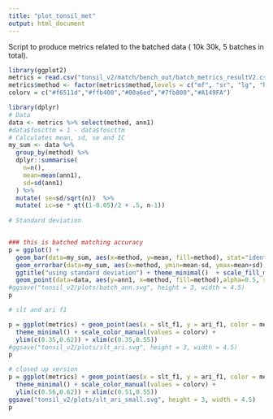 ```yaml
---
title: "plot_tonsil_met"
output: html_document
---
```


Script to produce metrics related to the batched data ( 10k 30k, 5 batches in total).


```r
library(ggplot2)
metrics = read.csv("tonsil_v2/match/bench_out/batch_metrics_resultV2.csv")
metrics$method <- factor(metrics$method,levels = c("mf", "sr", "lg", "hm","bsc"))
colorv = c("#f6511d","#ffb400","#00a6ed","#7fb800","#A149FA")
```


```r
library(dplyr)
# Data
data <- metrics %>% select(method, ann1) 
#data$foscttm = 1 - data$foscttm
# Calculates mean, sd, se and IC
my_sum <- data %>%
  group_by(method) %>%
  dplyr::summarise( 
    n=n(),
    mean=mean(ann1),
    sd=sd(ann1)
  ) %>%
  mutate( se=sd/sqrt(n))  %>%
  mutate( ic=se * qt((1-0.05)/2 + .5, n-1))
 
# Standard deviation


### this is batched matching accuracy
p = ggplot() +
  geom_bar(data=my_sum, aes(x=method, y=mean, fill=method), stat="identity", alpha=0.7, width = 0.4) +
  geom_errorbar(data=my_sum, aes(x=method, ymin=mean-sd, ymax=mean+sd), width=0.08, colour="black", alpha=0.9, size=0.2) +
  ggtitle("using standard deviation") + theme_minimal()  + scale_fill_manual(values = colorv) + coord_cartesian(ylim=c(0.25,0.97)) +
  geom_point(data=data, aes(y=ann1, x=method, fill=method),alpha=0.5, size=0.5)
#ggsave("tonsil_v2/plots/batch_ann.svg", height = 3, width = 4.5)
p
```

```r
# slt and ari f1

p = ggplot(metrics) + geom_point(aes(x = slt_f1, y = ari_f1, color = method), size =2, alpha = 0.5) +
  theme_minimal() + scale_color_manual(values = colorv) +
  ylim(c(0.35,0.62)) + xlim(c(0.35,0.55))
#ggsave("tonsil_v2/plots/slt_ari.svg", height = 3, width = 4.5)
p
```

```r
# closed up version
p = ggplot(metrics) + geom_point(aes(x = slt_f1, y = ari_f1, color = method), size =2, alpha = 0.5) +
  theme_minimal() + scale_color_manual(values = colorv) +
  ylim(c(0.56,0.62)) + xlim(c(0.51,0.55))
ggsave("tonsil_v2/plots/slt_ari_small.svg", height = 3, width = 4.5)
p
```



